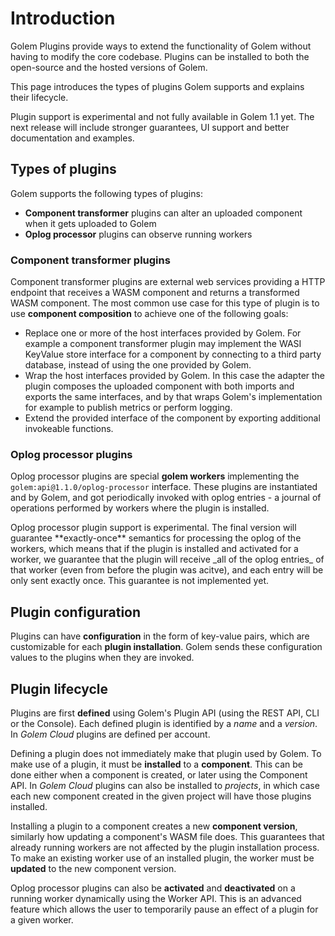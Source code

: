 
# Introduction

Golem Plugins provide ways to extend the functionality of Golem without having to modify the core codebase. Plugins can be installed to both the open-source and the hosted versions of Golem.

This page introduces the types of plugins Golem supports and explains their lifecycle.

<Callout type="warning">
  Plugin support is experimental and not fully available in Golem 1.1 yet. The next release will
  include stronger guarantees, UI support and better documentation and examples.
</Callout>

## Types of plugins

Golem supports the following types of plugins:

- **Component transformer** plugins can alter an uploaded component when it gets uploaded to Golem
- **Oplog processor** plugins can observe running workers

### Component transformer plugins

Component transformer plugins are external web services providing a HTTP endpoint that receives a WASM component and returns a transformed WASM component. The most common use case for this type of plugin is to use **component composition** to achieve one of the following goals:

- Replace one or more of the host interfaces provided by Golem. For example a component transformer plugin may implement the WASI KeyValue store interface for a component by connecting to a third party database, instead of using the one provided by Golem.
- Wrap the host interfaces provided by Golem. In this case the adapter the plugin composes the uploaded component with both imports and exports the same interfaces, and by that wraps Golem's implementation for example to publish metrics or perform logging.
- Extend the provided interface of the component by exporting additional invokeable functions.

### Oplog processor plugins

Oplog processor plugins are special **golem workers** implementing the `golem:api@1.1.0/oplog-processor` interface. These plugins are instantiated and by Golem, and got periodically invoked with oplog entries - a journal of operations performed by workers where the plugin is installed.

<Callout type="warning">
  Oplog processor plugin support is experimental. The final version will guarantee **exactly-once**
  semantics for processing the oplog of the workers, which means that if the plugin is installed and
  activated for a worker, we guarantee that the plugin will receive _all of the oplog entries_ of
  that worker (even from before the plugin was acitve), and each entry will be only sent exactly
  once. This guarantee is not implemented yet.
</Callout>

## Plugin configuration

Plugins can have **configuration** in the form of key-value pairs, which are customizable for each **plugin installation**. Golem sends these configuration values to the plugins when they are invoked.

## Plugin lifecycle

Plugins are first **defined** using Golem's Plugin API (using the REST API, CLI or the Console). Each defined plugin is identified by a _name_ and a _version_. In _Golem Cloud_ plugins are defined per account.

Defining a plugin does not immediately make that plugin used by Golem. To make use of a plugin, it must be **installed** to a **component**. This can be done either when a component is created, or later using the Component API. In _Golem Cloud_ plugins can also be installed to _projects_, in which case each new component created in the given project will have those plugins installed.

Installing a plugin to a component creates a new **component version**, similarly how updating a component's WASM file does. This guarantees that already running workers are not affected by the plugin installation process. To make an existing worker use of an installed plugin, the worker must be **updated** to the new component version.

Oplog processor plugins can also be **activated** and **deactivated** on a running worker dynamically using the Worker API. This is an advanced feature which allows the user to temporarily pause an effect of a plugin for a given worker.

